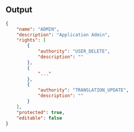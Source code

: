 ## Output

```json copy
{
    "name": "ADMIN",
    "description": "Application Admin",
    "rights": [
        {
            "authority": "USER_DELETE",
            "description": ""
        },
        {
            "..."
        },
        {
            "authority": "TRANSLATION_UPDATE",
            "description": ""
        }
    ],
    "protected": true,
    "editable": false
}
```